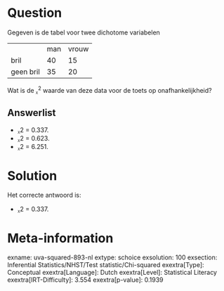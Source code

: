 Question
========

Gegeven is de tabel voor twee dichotome variabelen

  ----------- ----- -------
              man   vrouw
  bril        40    15
  geen bril   35    20
  ----------- ----- -------

Wat is de ᵪ^2^ waarde van deze data voor de toets op onafhankelijkheid?

Answerlist
----------

* ᵪ2 =  0.337.
* ᵪ2 =  0.623.
* ᵪ2 =  6.251.

Solution
========

Het correcte antwoord is: 

* ᵪ2 =  0.337.

Meta-information
================
exname: uva-squared-893-nl
extype: schoice
exsolution: 100
exsection: Inferential Statistics/NHST/Test statistic/Chi-squared
exextra[Type]: Conceptual
exextra[Language]: Dutch
exextra[Level]: Statistical Literacy
exextra[IRT-Difficulty]: 3.554
exextra[p-value]: 0.1939
